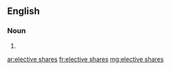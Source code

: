 ==English==

===Noun===
{{head|en|noun plural form}}

# {{plural of|elective share|lang=en}}

[[ar:elective shares]]
[[fr:elective shares]]
[[mg:elective shares]]